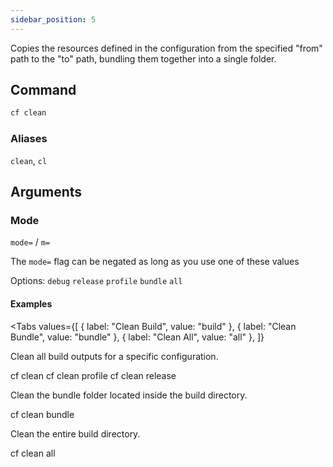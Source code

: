 ```yaml
---
sidebar_position: 5
---
```


Copies the resources defined in the configuration from the specified "from" path to the "to" path, bundling them together into a single folder.

## Command

```bash
cf clean
```

### Aliases

`clean`, `cl`

## Arguments


### Mode

`mode=` / `m=`

The `mode=` flag can be negated as long as you use one of these values

Options: `debug` `release` `profile` `bundle` `all`

#### Examples

<Tabs
  values={[
    { label: "Clean Build", value: "build" },
    { label: "Clean Bundle", value: "bundle" },
    { label: "Clean All", value: "all" },
  ]}
>
  <TabItem value="build">
    <p className="tabDesc">
      Clean all build outputs for a specific configuration.
    </p>
    <CodeBlock language="bash">cf clean</CodeBlock>
    <CodeBlock language="bash">cf clean profile</CodeBlock>
    <CodeBlock language="bash">cf clean release</CodeBlock>
  </TabItem>
  <TabItem value="bundle">
    <p className="tabDesc">
      Clean the bundle folder located inside the build directory.
    </p>
    <div style={{ paddingBottom: 128 }}>
      <CodeBlock language="bash">cf clean bundle</CodeBlock>
    </div>
  </TabItem>
  <TabItem value="all">
    <p className="tabDesc">Clean the entire build directory.</p>
    <div style={{ paddingBottom: 128 }}>
      <CodeBlock language="bash">cf clean all</CodeBlock>
    </div>
  </TabItem>
</Tabs>
